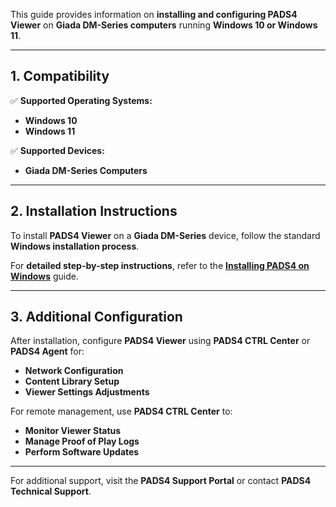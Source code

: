 This guide provides information on **installing and configuring PADS4 Viewer** on **Giada DM-Series computers** running **Windows 10 or Windows 11**.  

---

## **1. Compatibility**  

✅ **Supported Operating Systems:**  
- **Windows 10**  
- **Windows 11**  

✅ **Supported Devices:**  
- **Giada DM-Series Computers**  

---

## **2. Installation Instructions**  

To install **PADS4 Viewer** on a **Giada DM-Series** device, follow the standard **Windows installation process**.  

<Note>For **detailed step-by-step instructions**, refer to the **[Installing PADS4 on Windows](#)** guide.</Note>

---

## **3. Additional Configuration**  

After installation, configure **PADS4 Viewer** using **PADS4 CTRL Center** or **PADS4 Agent** for:  
- **Network Configuration**  
- **Content Library Setup**  
- **Viewer Settings Adjustments**  

For remote management, use **PADS4 CTRL Center** to:  
- **Monitor Viewer Status**  
- **Manage Proof of Play Logs**  
- **Perform Software Updates**  

---

For additional support, visit the **PADS4 Support Portal** or contact **PADS4 Technical Support**.